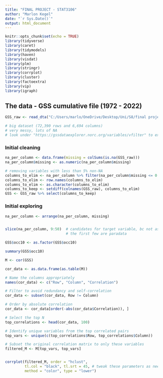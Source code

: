 ```yaml
---
title: "FINAL PROJECT - STAT3106"
author: "Marlon Kegel"
date: "`r Sys.Date()`"
output: html_document
---
```


```r
knitr::opts_chunk$set(echo = TRUE)
library(tidyverse)
library(caret)
library(tidymodels)
library(haven)
library(visdat)
library(plm)
library(stringr)
library(corrplot)
library(cluster)     
library(factoextra) 
library(vip) 
library(igraph)
```



## The data - GSS cumulative file (1972 - 2022)

```r
GSS_raw <- read_dta("C:/Users/marlo/OneDrive/Desktop/Uni/S8/final projects/GSS_cumulative_1972-2022/gss_cum.dta")

# big dataset (72,390 rows and 6,694 columns) 
# very messy, lots of NA
# look under "https://gssdataexplorer.norc.org/variables/vfilter" to explore variables
```


### Initial cleaning

```r

na_per_column <- data.frame(missing = colSums(is.na(GSS_raw)))
na_per_column$missing <- as.numeric(na_per_column$missing)

# removing variables with less than 5% non-NA
columns_to_elim <- na_per_column %>% filter(na_per_column$missing <= 0.95 * nrow(GSS_raw))   
columns_to_elim <- row.names(columns_to_elim)
columns_to_elim <- as.character(columns_to_elim)
columns_to_keep <- setdiff(colnames(GSS_raw), columns_to_elim)
GSS <- GSS_raw %>% select(columns_to_keep)


``` 



### Initial exploring

```r

na_per_column <- arrange(na_per_column, missing)


slice(na_per_column, 9:50)  # candidates for target variable, bc not as many NA
                            # the first few are paradata

GSS$occ10 <- as.factor(GSS$occ10)

summary(GSS$occ10)

M <- cor(GSS)

cor_data <- as.data.frame(as.table(M))

# Name the columns appropriately
names(cor_data) <- c("Row", "Column", "Correlation")

# Filter to avoid redundancy and self-correlation
cor_data <- subset(cor_data, Row != Column)

# Order by absolute correlation
cor_data <- cor_data[order(-abs(cor_data$Correlation)), ]

# Select the top N
top_correlations <- head(cor_data, 100)

# Identify unique variables from the top correlated pairs
top_vars <- unique(c(top_correlations$Row, top_correlations$Column))

# Subset the original correlation matrix to only these variables
filtered_M <- M[top_vars, top_vars]


corrplot(filtered_M, order = "hclust", 
         tl.col = "black", tl.srt = 45, # tweak these parameters as needed
         method = "color", type = "lower")
```


